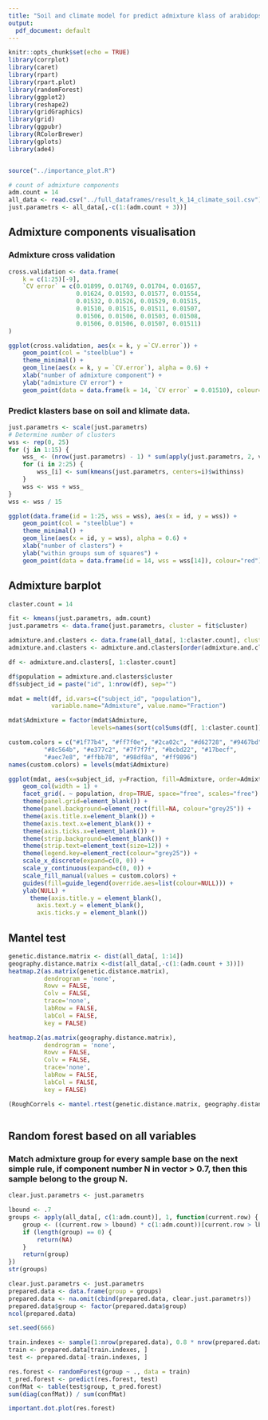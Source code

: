 ```yaml
---
title: "Soil and climate model for predict admixture klass of arabidopsis"
output:
  pdf_document: default
---
```


```r
knitr::opts_chunk$set(echo = TRUE)
library(corrplot)
library(caret)
library(rpart)
library(rpart.plot)
library(randomForest)
library(ggplot2)
library(reshape2)
library(gridGraphics)
library(grid)
library(ggpubr)
library(RColorBrewer)
library(gplots)
library(ade4)


source("../importance_plot.R")

# count of admixture components
adm.count = 14
all_data <- read.csv("../full_dataframes/result_k_14_climate_soil.csv")[,-1]
just.parametrs <- all_data[,-c(1:(adm.count + 3))]
```

## Admixture components visualisation

### Admixture cross validation
```r
cross.validation <- data.frame(
    k = c(1:25)[-9],
    `CV error` = c(0.01899, 0.01769, 0.01704, 0.01657,
                   0.01624, 0.01593, 0.01577, 0.01554, 
                   0.01532, 0.01526, 0.01529, 0.01515, 
                   0.01510, 0.01515, 0.01511, 0.01507, 
                   0.01506, 0.01506, 0.01503, 0.01508, 
                   0.01506, 0.01506, 0.01507, 0.01511)
)

ggplot(cross.validation, aes(x = k, y =`CV.error`)) + 
    geom_point(col = "steelblue") + 
    theme_minimal() +
    geom_line(aes(x = k, y = `CV.error`), alpha = 0.6) +
    xlab("number of admixture component") +
    ylab("admixture CV error") +
    geom_point(data = data.frame(k = 14, `CV error` = 0.01510), colour="red")
```



### Predict klasters base on soil and klimate data.

```r
just.parametrs <- scale(just.parametrs)
# Determine number of clusters
wss <- rep(0, 25)
for (j in 1:15) {
    wss_ <- (nrow(just.parametrs) - 1) * sum(apply(just.parametrs, 2, var))
    for (i in 2:25) {
        wss_[i] <- sum(kmeans(just.parametrs, centers=i)$withinss)
    }
    wss <- wss + wss_
}
wss <- wss / 15

ggplot(data.frame(id = 1:25, wss = wss), aes(x = id, y = wss)) +
    geom_point(col = "steelblue") + 
    theme_minimal() +
    geom_line(aes(x = id, y = wss), alpha = 0.6) +
    xlab("number of clasters") +
    ylab("within groups sum of squares") +
    geom_point(data = data.frame(id = 14, wss = wss[14]), colour="red")
```

## Admixture barplot

```r
claster.count = 14

fit <- kmeans(just.parametrs, adm.count)
just.parametrs <- data.frame(just.parametrs, cluster = fit$cluster)

admixture.and.clasters <- data.frame(all_data[, 1:claster.count], cluster = just.parametrs$cluster)
admixture.and.clasters <- admixture.and.clasters[order(admixture.and.clasters$cluster),]

df <- admixture.and.clasters[, 1:claster.count]

df$population = admixture.and.clasters$cluster
df$subject_id = paste("id", 1:nrow(df), sep="")

mdat = melt(df, id.vars=c("subject_id", "population"), 
            variable.name="Admixture", value.name="Fraction")

mdat$Admixture = factor(mdat$Admixture, 
                       levels=names(sort(colSums(df[, 1:claster.count]), decreasing=TRUE)))

custom.colors = c("#1f77b4", "#ff7f0e", "#2ca02c", "#d62728", "#9467bd",
          "#8c564b", "#e377c2", "#7f7f7f", "#bcbd22", "#17becf", 
          "#aec7e8", "#ffbb78", "#98df8a", "#ff9896")
names(custom.colors) = levels(mdat$Admixture)

ggplot(mdat, aes(x=subject_id, y=Fraction, fill=Admixture, order=Admixture)) +
    geom_col(width = 1) +
    facet_grid(. ~ population, drop=TRUE, space="free", scales="free") +
    theme(panel.grid=element_blank()) +
    theme(panel.background=element_rect(fill=NA, colour="grey25")) +
    theme(axis.title.x=element_blank()) +
    theme(axis.text.x=element_blank()) +
    theme(axis.ticks.x=element_blank()) +
    theme(strip.background=element_blank()) +
    theme(strip.text=element_text(size=12)) +
    theme(legend.key=element_rect(colour="grey25")) +
    scale_x_discrete(expand=c(0, 0)) +
    scale_y_continuous(expand=c(0, 0)) +
    scale_fill_manual(values = custom.colors) +
    guides(fill=guide_legend(override.aes=list(colour=NULL))) +
    ylab(NULL) +
      theme(axis.title.y = element_blank(),
        axis.text.y = element_blank(),
        axis.ticks.y = element_blank())
```

## Mantel test

```r
genetic.distance.matrix <- dist(all_data[, 1:14])
geography.distance.matrix <-dist(all_data[,-c(1:(adm.count + 3))])
heatmap.2(as.matrix(genetic.distance.matrix), 
          dendrogram = 'none', 
          Rowv = FALSE, 
          Colv = FALSE, 
          trace='none',
          labRow = FALSE,
          labCol = FALSE,
          key = FALSE)
```

```r
heatmap.2(as.matrix(geography.distance.matrix), 
          dendrogram = 'none', 
          Rowv = FALSE, 
          Colv = FALSE, 
          trace='none',
          labRow = FALSE,
          labCol = FALSE,
          key = FALSE)
```


```r
(RoughCorrels <- mantel.rtest(genetic.distance.matrix, geography.distance.matrix, nrepet = 30))
```

```r

```


## Random forest based on all variables

### Match admixture group for every sample base on the next simple rule, if component number N in vector > 0.7, then this sample belong to the group N.

```r
clear.just.parametrs <- just.parametrs

lbound <- .7
groups <- apply(all_data[, c(1:adm.count)], 1, function(current.row) {
    group <- ((current.row > lbound) * c(1:adm.count))[current.row > lbound]
    if (length(group) == 0) {
        return(NA)
    }
    return(group)
})
str(groups)
```

```r
clear.just.parametrs <- just.parametrs
prepared.data <- data.frame(group = groups)
prepared.data <- na.omit(cbind(prepared.data, clear.just.parametrs))
prepared.data$group <- factor(prepared.data$group)
ncol(prepared.data)
```

```r
set.seed(666)

train.indexes <- sample(1:nrow(prepared.data), 0.8 * nrow(prepared.data))
train <- prepared.data[train.indexes, ]
test <- prepared.data[-train.indexes, ]

res.forest <- randomForest(group ~ ., data = train)
t_pred.forest <- predict(res.forest, test)
confMat <- table(test$group, t_pred.forest)
sum(diag(confMat)) / sum(confMat)
```

```r
important.dot.plot(res.forest)
```

